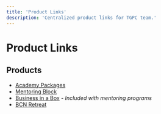 ```yaml
---
title: 'Product Links'
description: 'Centralized product links for TGPC team.'
---
```


# Product Links

## Products

- [Academy Packages](./product-links/academy-packages)
- [Mentoring Block](./product-links/mentoring-block)
- [Business in a Box](./product-links/business-in-a-box) - *Included with mentoring programs*
- [BCN Retreat](./product-links/bcn-retreat) 